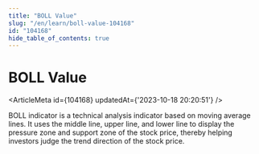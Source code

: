 ```yaml
---
title: "BOLL Value"
slug: "/en/learn/boll-value-104168"
id: "104168"
hide_table_of_contents: true
---
```



# BOLL Value

<ArticleMeta id={104168} updatedAt={'2023-10-18 20:20:51'} />
<div className='border-solid border-b border-t-0 my-4 border-[var(--ifm-color-gray-300)]' />

BOLL indicator is a technical analysis indicator based on moving average lines. It uses the middle line, upper line, and lower line to display the pressure zone and support zone of the stock price, thereby helping investors judge the trend direction of the stock price.
